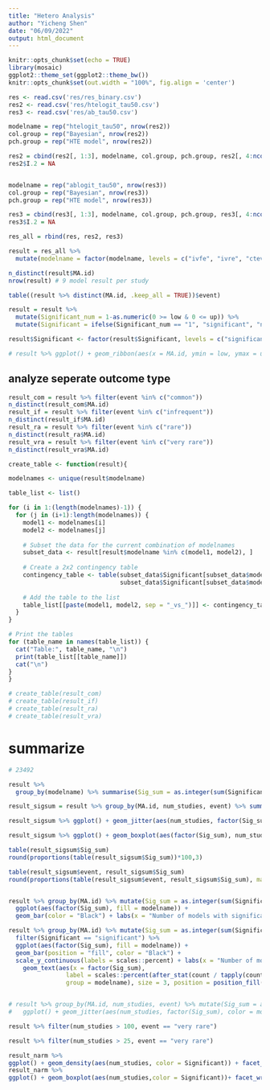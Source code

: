 ```yaml
---
title: "Hetero Analysis"
author: "Yicheng Shen"
date: "06/09/2022"
output: html_document
---
```


```r
knitr::opts_chunk$set(echo = TRUE)
library(mosaic)
ggplot2::theme_set(ggplot2::theme_bw())
knitr::opts_chunk$set(out.width = "100%", fig.align = 'center')
```


```r
res <- read.csv('res/res_binary.csv')   
res2 <- read.csv('res/htelogit_tau50.csv')   
res3 <- read.csv('res/ab_tau50.csv')   

modelname = rep("htelogit_tau50", nrow(res2))
col.group = rep("Bayesian", nrow(res2))
pch.group = rep("HTE model", nrow(res2))

res2 = cbind(res2[, 1:3], modelname, col.group, pch.group, res2[, 4:ncol(res2)])
res2$I.2 = NA


modelname = rep("ablogit_tau50", nrow(res3))
col.group = rep("Bayesian", nrow(res3))
pch.group = rep("HTE model", nrow(res3))

res3 = cbind(res3[, 1:3], modelname, col.group, pch.group, res3[, 4:ncol(res3)])
res3$I.2 = NA

res_all = rbind(res, res2, res3)
```




```r
result = res_all %>% 
  mutate(modelname = factor(modelname, levels = c("ivfe", "ivre", "ctevaguelogit","ctebeta", "htevaguelogit", "htelogit_tau50", "htebeta", "ablogit", "ablogit_tau50")))

n_distinct(result$MA.id)
nrow(result) # 9 model result per study

table((result %>% distinct(MA.id, .keep_all = TRUE))$event)
```


```r
result = result %>% 
  mutate(Significant_num = 1-as.numeric(0 >= low & 0 <= up)) %>% 
  mutate(Significant = ifelse(Significant_num == "1", "significant", "non-significant"))

result$Significant <- factor(result$Significant, levels = c("significant", "non-significant")) 

# result %>% ggplot() + geom_ribbon(aes(x = MA.id, ymin = low, ymax = up)) + facet_wrap(~modelname)
```


## analyze seperate outcome type

```r
result_com = result %>% filter(event %in% c("common"))
n_distinct(result_com$MA.id)
result_if = result %>% filter(event %in% c("infrequent"))
n_distinct(result_if$MA.id)
result_ra = result %>% filter(event %in% c("rare"))
n_distinct(result_ra$MA.id)
result_vra = result %>% filter(event %in% c("very rare"))
n_distinct(result_vra$MA.id)
```



```r
create_table <- function(result){

modelnames <- unique(result$modelname)

table_list <- list()

for (i in 1:(length(modelnames)-1)) {
  for (j in (i+1):length(modelnames)) {
    model1 <- modelnames[i]
    model2 <- modelnames[j]
    
    # Subset the data for the current combination of modelnames
    subset_data <- result[result$modelname %in% c(model1, model2), ]
    
    # Create a 2x2 contingency table
    contingency_table <- table(subset_data$Significant[subset_data$modelname == model1],
                               subset_data$Significant[subset_data$modelname == model2])
    
    # Add the table to the list
    table_list[[paste(model1, model2, sep = "_vs_")]] <- contingency_table
  }
}

# Print the tables
for (table_name in names(table_list)) {
  cat("Table:", table_name, "\n")
  print(table_list[[table_name]])
  cat("\n")
}
}
```


```r
# create_table(result_com)
# create_table(result_if)
# create_table(result_ra)
# create_table(result_vra)
```



# summarize

```r
# 23492

result %>% 
  group_by(modelname) %>% summarise(Sig_sum = as.integer(sum(Significant_num, na.rm = T))) %>% mutate(percentage_total = 100 * Sig_sum/table(result$modelname))

result_sigsum = result %>% group_by(MA.id, num_studies, event) %>% summarise(Sig_sum = as.integer(sum(Significant_num, na.rm = T)))

result_sigsum %>% ggplot() + geom_jitter(aes(num_studies, factor(Sig_sum)), alpha = 0.3, height = 0.2) + facet_wrap(~event)

result_sigsum %>% ggplot() + geom_boxplot(aes(factor(Sig_sum), num_studies)) + facet_wrap(~event) + coord_flip()

table(result_sigsum$Sig_sum)
round(proportions(table(result_sigsum$Sig_sum))*100,3)

table(result_sigsum$event, result_sigsum$Sig_sum)
round(proportions(table(result_sigsum$event, result_sigsum$Sig_sum), margin = 1)*100,3)


result %>% group_by(MA.id) %>% mutate(Sig_sum = as.integer(sum(Significant_num, na.rm = T))) %>% filter(Significant == "significant") %>% 
  ggplot(aes(factor(Sig_sum), fill = modelname)) +
  geom_bar(color = "Black") + labs(x = "Number of models with significant results")

result %>% group_by(MA.id) %>% mutate(Sig_sum = as.integer(sum(Significant_num, na.rm = T))) %>% 
  filter(Significant == "significant") %>% 
  ggplot(aes(factor(Sig_sum), fill = modelname)) +
  geom_bar(position = "fill", color = "Black") +
  scale_y_continuous(labels = scales::percent) + labs(x = "Number of models with significant results", y = "proportion") + 
    geom_text(aes(x = factor(Sig_sum), 
                label = scales::percent(after_stat(count / tapply(count, x, sum)[x])), 
                group = modelname), size = 3, position = position_fill(vjust = .5), stat = "count")  


# result %>% group_by(MA.id, num_studies, event) %>% mutate(Sig_sum = as.integer(sum(Significant_num, na.rm = T))) %>% 
#   ggplot() + geom_jitter(aes(num_studies, factor(Sig_sum), color = modelname), alpha = 0.3, height = 0.1) + facet_wrap(~event)
```


```r
result %>% filter(num_studies > 100, event == "very rare")

result %>% filter(num_studies > 25, event == "very rare")
```


```r
result_narm %>% 
ggplot() + geom_density(aes(num_studies, color = Significant)) + facet_wrap(~event)
result_narm %>% 
ggplot() + geom_boxplot(aes(num_studies,color = Significant))+ facet_wrap(~event)
```




